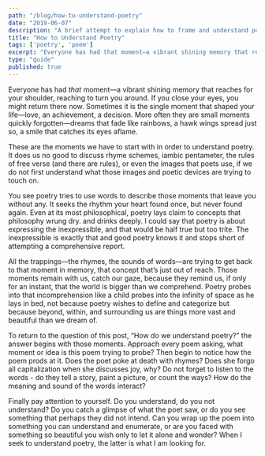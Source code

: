 ```yaml
---
path: "/blog/how-to-understand-poetry"
date: "2019-06-07"
description: "A brief attempt to explain how to frame and understand poetry."
title: "How to Understand Poetry"
tags: ['poetry', 'poem']
excerpt: "Everyone has had that moment—a vibrant shining memory that reaches for your shoulder, reaching to turn you around. If you close your eyes, you might return there now. Sometimes it is the single moment that shaped your life—love, an achievement, a decision. More often they are small moments quickly forgotten—dreams that fade like rainbows, a hawk wings spread just so, a smile that catches its eyes aflame."
type: "guide"
published: true
---
```

Everyone has had _that_ moment—a vibrant shining memory that reaches for your shoulder, reaching to turn you around. If you close your eyes, you might return there now. Sometimes it is the single moment that shaped your life—love, an achievement, a decision. More often they are small moments quickly forgotten—dreams that fade like rainbows, a hawk wings spread just so, a smile that catches its eyes aflame. 

These are the moments we have to start with in order to understand poetry. It does us no good to discuss rhyme schemes, iambic pentameter, the rules of free verse (and there are rules), or even the images that poets use, if we do not first understand what those images and poetic devices are trying to touch on. 

You see poetry tries to use words to describe those moments that leave you without any. It seeks the rhythm your heart found once, but never found again. Even at its most philosophical, poetry lays claim to concepts that philosophy wrung dry. and drinks deeply. I could say that poetry is about expressing the inexpressible, and that would be half true but too trite. The inexpressible is exactly that and good poetry knows it and stops short of attempting a comprehensive report.

All the trappings—the rhymes, the sounds of words—are trying to get back to that moment in memory, that concept that’s just out of reach. Those moments remain with us, catch our gaze, because they remind us, if only for an instant, that the world is bigger than we comprehend. Poetry probes into that incomprehension like a child probes into the infinity of space as he lays in bed, not because poetry wishes to define and categorize but because beyond, within, and surrounding us are things more vast and beautiful than we dream of.

To return to the question of this post, “How do we understand poetry?” the answer begins with those moments. Approach every poem asking, what moment or idea is this poem trying to probe? Then begin to notice how the poem prods at it. Does the poet poke at death with rhymes? Does she forgo all capitalization when she discusses joy, why? Do not forget to listen to the words - do they tell a story, paint a picture, or count the ways? How do the meaning and sound of the words interact? 

Finally pay attention to yourself. Do you understand, do you not understand? Do you catch a glimpse of what the poet saw, or do you see something that perhaps they did not intend. Can you wrap up the poem into something you can understand and enumerate, or are you faced with something so beautiful you wish only to let it alone and wonder? When I seek to understand poetry, the latter is what I am looking for. 
